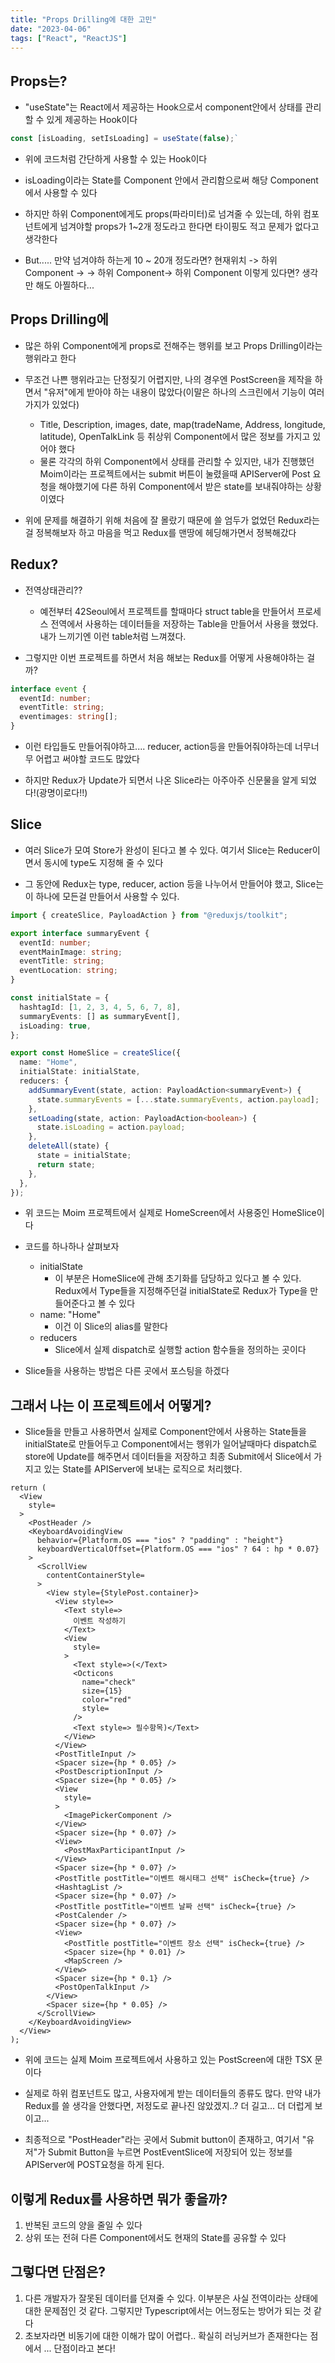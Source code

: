 ```yaml
---
title: "Props Drilling에 대한 고민"
date: "2023-04-06"
tags: ["React", "ReactJS"]
---
```


## Props는?

- "useState"는 React에서 제공하는 Hook으로서 component안에서 상태를 관리할 수 있게 제공하는 Hook이다

```javascript
const [isLoading, setIsLoading] = useState(false);`
```

- 위에 코드처럼 간단하게 사용할 수 있는 Hook이다

- isLoading이라는 State를 Component 안에서 관리함으로써 해당 Component에서 사용할 수 있다

- 하지만 하위 Component에게도 props(파라미터)로 넘겨줄 수 있는데, 하위 컴포넌트에게 넘겨야할 props가 1~2개 정도라고 한다면 타이핑도 적고 문제가 없다고 생각한다

- But..... 만약 넘겨야하 하는게 10 ~ 20개 정도라면? 현재위치 -> 하위 Component -> -> 하위 Component-> 하위 Component 이렇게 있다면? 생각만 해도 아찔하다...

## Props Drilling에

- 많은 하위 Component에게 props로 전해주는 행위를 보고 Props Drilling이라는 행위라고 한다

- 무조건 나쁜 행위라고는 단정짖기 어렵지만, 나의 경우엔 PostScreen을 제작을 하면서 "유저"에게 받아야 하는 내용이 많았다(이말은 하나의 스크린에서 기능이 여러가지가 있었다)

  - Title, Description, images, date, map(tradeName, Address, longitude, latitude), OpenTalkLink 등 취상위 Component에서 많은 정보를 가지고 있어야 했다
  - 물론 각각의 하위 Component에서 상태를 관리할 수 있지만, 내가 진행했던 Moim이라는 프로젝트에서는 submit 버튼이 눌렸을때 APIServer에 Post 요청을 해야했기에 다른 하위 Component에서 받은 state를 보내줘야하는 상황이였다

- 위에 문제를 해결하기 위해 처음에 잘 몰랐기 때문에 쓸 엄두가 없었던 Redux라는걸 정복해보자 하고 마음을 먹고 Redux를 맨땅에 헤딩해가면서 정복해갔다

## Redux?

- 전역상태관리??

  - 예전부터 42Seoul에서 프로젝트를 할때마다 struct table을 만들어서 프로세스 전역에서 사용하는 데이터들을 저장하는 Table을 만들어서 사용을 했었다. 내가 느끼기엔 이런 table처럼 느껴졌다.

- 그렇지만 이번 프로젝트를 하면서 처음 해보는 Redux를 어떻게 사용해야하는 걸까?

```typescript
interface event {
  eventId: number;
  eventTitle: string;
  eventimages: string[];
}
```

- 이런 타입들도 만들어줘야하고.... reducer, action등을 만들어줘야하는데 너무너무 어렵고 써야할 코드도 많았다

- 하지만 Redux가 Update가 되면서 나온 Slice라는 아주아주 신문물을 알게 되었다!(광명이로다!!)

## Slice

- 여러 Slice가 모여 Store가 완성이 된다고 볼 수 있다. 여기서 Slice는 Reducer이면서 동시에 type도 지정해 줄 수 있다

- 그 동안에 Redux는 type, reducer, action 등을 나누어서 만들어야 했고, Slice는 이 하나에 모든걸 만들어서 사용할 수 있다.

```typescript
import { createSlice, PayloadAction } from "@reduxjs/toolkit";

export interface summaryEvent {
  eventId: number;
  eventMainImage: string;
  eventTitle: string;
  eventLocation: string;
}

const initialState = {
  hashtagId: [1, 2, 3, 4, 5, 6, 7, 8],
  summaryEvents: [] as summaryEvent[],
  isLoading: true,
};

export const HomeSlice = createSlice({
  name: "Home",
  initialState: initialState,
  reducers: {
    addSummaryEvent(state, action: PayloadAction<summaryEvent>) {
      state.summaryEvents = [...state.summaryEvents, action.payload];
    },
    setLoading(state, action: PayloadAction<boolean>) {
      state.isLoading = action.payload;
    },
    deleteAll(state) {
      state = initialState;
      return state;
    },
  },
});
```

- 위 코드는 Moim 프로젝트에서 실제로 HomeScreen에서 사용중인 HomeSlice이다

- 코드를 하나하나 살펴보자

  - initialState
    - 이 부분은 HomeSlice에 관해 초기화를 담당하고 있다고 볼 수 있다. Redux에서 Type들을 지정해주던걸 initialState로 Redux가 Type을 만들어준다고 볼 수 있다
  - name: "Home"
    - 이건 이 Slice의 alias를 말한다
  - reducers
    - Slice에서 실제 dispatch로 실행할 action 함수들을 정의하는 곳이다

- Slice들을 사용하는 방법은 다른 곳에서 포스팅을 하겠다

## 그래서 나는 이 프로젝트에서 어떻게?

- Slice들을 만들고 사용하면서 실제로 Component안에서 사용하는 State들을 initialState로 만들어두고 Component에서는 행위가 일어날때마다 dispatch로 store에 Update를 해주면서 데이터들을 저장하고 최종 Submit에서 Slice에서 가지고 있는 State를 APIServer에 보내는 로직으로 처리했다.

```
return (
  <View
    style=
  >
    <PostHeader />
    <KeyboardAvoidingView
      behavior={Platform.OS === "ios" ? "padding" : "height"}
      keyboardVerticalOffset={Platform.OS === "ios" ? 64 : hp * 0.07}
    >
      <ScrollView
        contentContainerStyle=
      >
        <View style={StylePost.container}>
          <View style=>
            <Text style=>
              이벤트 작성하기
            </Text>
            <View
              style=
            >
              <Text style=>(</Text>
              <Octicons
                name="check"
                size={15}
                color="red"
                style=
              />
              <Text style=> 필수항목)</Text>
            </View>
          </View>
          <PostTitleInput />
          <Spacer size={hp * 0.05} />
          <PostDescriptionInput />
          <Spacer size={hp * 0.05} />
          <View
            style=
          >
            <ImagePickerComponent />
          </View>
          <Spacer size={hp * 0.07} />
          <View>
            <PostMaxParticipantInput />
          </View>
          <Spacer size={hp * 0.07} />
          <PostTitle postTitle="이벤트 해시태그 선택" isCheck={true} />
          <HashtagList />
          <Spacer size={hp * 0.07} />
          <PostTitle postTitle="이벤트 날짜 선택" isCheck={true} />
          <PostCalender />
          <Spacer size={hp * 0.07} />
          <View>
            <PostTitle postTitle="이벤트 장소 선택" isCheck={true} />
            <Spacer size={hp * 0.01} />
            <MapScreen />
          </View>
          <Spacer size={hp * 0.1} />
          <PostOpenTalkInput />
        </View>
        <Spacer size={hp * 0.05} />
      </ScrollView>
    </KeyboardAvoidingView>
  </View>
);
```

- 위에 코드는 실제 Moim 프로젝트에서 사용하고 있는 PostScreen에 대한 TSX 문이다

- 실제로 하위 컴포넌트도 많고, 사용자에게 받는 데이터들의 종류도 많다. 만약 내가 Redux를 쓸 생각을 안했다면, 저정도로 끝나진 않았겠지..? 더 길고... 더 더럽게 보이고...

- 최종적으로 "PostHeader"라는 곳에서 Submit button이 존재하고, 여기서 "유저"가 Submit Button을 누르면 PostEventSlice에 저장되어 있는 정보를 APIServer에 POST요청을 하게 된다.

## 이렇게 Redux를 사용하면 뭐가 좋을까?

1. 반복된 코드의 양을 줄일 수 있다
2. 상위 또는 전혀 다른 Component에서도 현재의 State를 공유할 수 있다

## 그렇다면 단점은?

1. 다른 개발자가 잘못된 데이터를 던져줄 수 있다. 이부분은 사실 전역이라는 상태에 대한 문제점인 것 같다. 그렇지만 Typescript에서는 어느정도는 방어가 되는 것 같다
2. 초보자라면 비동기에 대한 이해가 많이 어렵다.. 확실히 러닝커브가 존재한다는 점에서 ... 단점이라고 본다!
